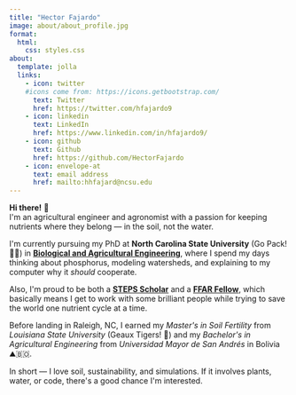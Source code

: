 ```yaml
---
title: "Hector Fajardo"
image: about/about_profile.jpg
format:
  html:
    css: styles.css
about: 
  template: jolla
  links:
    - icon: twitter
    #icons come from: https://icons.getbootstrap.com/
      text: Twitter
      href: https://twitter.com/hfajardo9
    - icon: linkedin
      text: LinkedIn
      href: https://www.linkedin.com/in/hfajardo9/
    - icon: github
      text: Github
      href: https://github.com/HectorFajardo
    - icon: envelope-at
      text: email address
      href: mailto:hhfajard@ncsu.edu
---
```


**Hi there!** 👋\
I\'m an agricultural engineer and agronomist with a passion for keeping nutrients where they belong --- in the soil, not the water. 

I\'m currently pursuing my PhD at **North Carolina State University** (Go Pack! 🐺🐾) in [**Biological and Agricultural Engineering**](https://bae.ncsu.edu/), where I spend my days thinking about phosphorus, modeling watersheds, and explaining to my computer why it *should* cooperate.

Also, I\'m proud to be both a [**STEPS Scholar**](https://steps-center.org/steps-team/hector-fajardo/) and a [**FFAR Fellow**](https://storymaps.arcgis.com/stories/aec215c0f5ed4c5684a6235ce385f9c3), which basically means I get to work with some brilliant people while trying to save the world one nutrient cycle at a time.

Before landing in Raleigh, NC, I earned my *Master\'s in Soil Fertility* from *Louisiana State University* (Geaux Tigers! 🐅) and my *Bachelor\'s in Agricultural Engineering* from *Universidad Mayor de San Andrés* in Bolivia ⛰️🇧🇴.

In short --- I love soil, sustainability, and simulations. If it involves plants, water, or code, there\'s a good chance I\'m interested.
